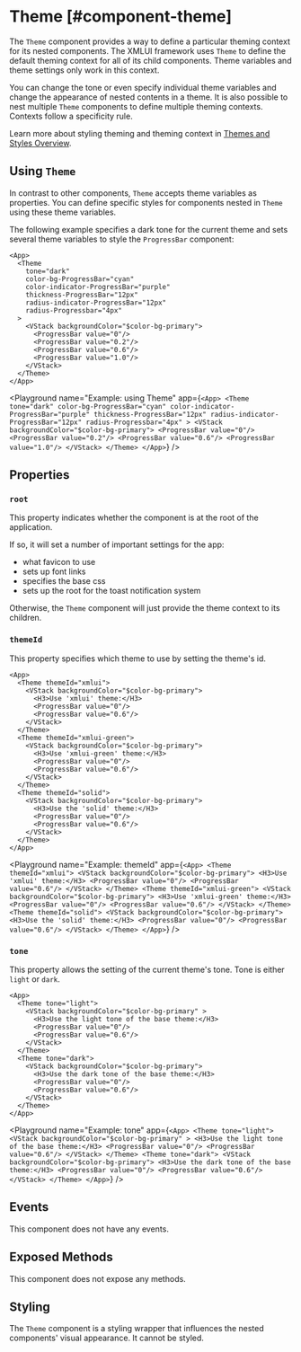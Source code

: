 
# Theme [#component-theme]

The `Theme` component provides a way to define a particular theming context for its nested components. The XMLUI framework uses `Theme` to define the default theming context for all of its child components. Theme variables and theme settings only work in this context.



You can change the tone or even specify individual theme variables and change the appearance of nested contents in a theme.
It is also possible to nest multiple `Theme` components to define multiple theming contexts.
Contexts follow a specificity rule.

Learn more about styling theming and theming context in [Themes and Styles Overview](../learning/themes/overview/#style-scopes).

## Using `Theme`

In contrast to other components, `Theme` accepts theme variables as properties.
You can define specific styles for components nested in `Theme` using these theme variables.

The following example specifies a dark tone for the current theme
and sets several theme variables to style the `ProgressBar` component:

```ueml copy {3-8}
<App>
  <Theme
    tone="dark"
    color-bg-ProgressBar="cyan"
    color-indicator-ProgressBar="purple"
    thickness-ProgressBar="12px"
    radius-indicator-ProgressBar="12px"
    radius-Progressbar="4px"
  >
    <VStack backgroundColor="$color-bg-primary">
      <ProgressBar value="0"/>
      <ProgressBar value="0.2"/>
      <ProgressBar value="0.6"/>
      <ProgressBar value="1.0"/>
    </VStack>
  </Theme>
</App>
```

<Playground
  name="Example: using Theme"
  app={`
  <App>
    <Theme
      tone="dark"
      color-bg-ProgressBar="cyan"
      color-indicator-ProgressBar="purple"
      thickness-ProgressBar="12px"
      radius-indicator-ProgressBar="12px"
      radius-Progressbar="4px"
    >
      <VStack backgroundColor="$color-bg-primary">
        <ProgressBar value="0"/>
        <ProgressBar value="0.2"/>
        <ProgressBar value="0.6"/>
        <ProgressBar value="1.0"/>
      </VStack>
    </Theme>
  </App>
  `}
/>

## Properties

### `root`

This property indicates whether the component is at the root of the application.

If so, it will set a number of important settings for the app:
- what favicon to use
- sets up font links
- specifies the base css
- sets up the root for the toast notification system

Otherwise, the `Theme` component will just provide the theme context to its children.

### `themeId`

This property specifies which theme to use by setting the theme's id.

```ueml copy {2, 9, 16}
<App>
  <Theme themeId="xmlui">
    <VStack backgroundColor="$color-bg-primary">
      <H3>Use 'xmlui' theme:</H3>
      <ProgressBar value="0"/>
      <ProgressBar value="0.6"/>
    </VStack>
  </Theme>
  <Theme themeId="xmlui-green">
    <VStack backgroundColor="$color-bg-primary">
      <H3>Use 'xmlui-green' theme:</H3>
      <ProgressBar value="0"/>
      <ProgressBar value="0.6"/>
    </VStack>
  </Theme>
  <Theme themeId="solid">
    <VStack backgroundColor="$color-bg-primary">
      <H3>Use the 'solid' theme:</H3>
      <ProgressBar value="0"/>
      <ProgressBar value="0.6"/>
    </VStack>
  </Theme>
</App>
```

<Playground
  name="Example: themeId"
  app={`
  <App>
    <Theme themeId="xmlui">
      <VStack backgroundColor="$color-bg-primary">
        <H3>Use 'xmlui' theme:</H3>
        <ProgressBar value="0"/>
        <ProgressBar value="0.6"/>
      </VStack>
    </Theme>
    <Theme themeId="xmlui-green">
      <VStack backgroundColor="$color-bg-primary">
        <H3>Use 'xmlui-green' theme:</H3>
        <ProgressBar value="0"/>
        <ProgressBar value="0.6"/>
      </VStack>
    </Theme>
    <Theme themeId="solid">
      <VStack backgroundColor="$color-bg-primary">
        <H3>Use the 'solid' theme:</H3>
        <ProgressBar value="0"/>
        <ProgressBar value="0.6"/>
      </VStack>
    </Theme>
  </App>
  `}
/>

### `tone`

This property allows the setting of the current theme's tone. Tone is either `light` or `dark`.

```ueml copy {2,9}
<App>
  <Theme tone="light">
    <VStack backgroundColor="$color-bg-primary" >
      <H3>Use the light tone of the base theme:</H3>
      <ProgressBar value="0"/>
      <ProgressBar value="0.6"/>
    </VStack>
  </Theme>
  <Theme tone="dark">
    <VStack backgroundColor="$color-bg-primary">
      <H3>Use the dark tone of the base theme:</H3>
      <ProgressBar value="0"/>
      <ProgressBar value="0.6"/>
    </VStack>
  </Theme>
</App>
```

<Playground
  name="Example: tone"
  app={`
  <App>
    <Theme tone="light">
      <VStack backgroundColor="$color-bg-primary" >
        <H3>Use the light tone of the base theme:</H3>
        <ProgressBar value="0"/>
        <ProgressBar value="0.6"/>
      </VStack>
    </Theme>
    <Theme tone="dark">
      <VStack backgroundColor="$color-bg-primary">
        <H3>Use the dark tone of the base theme:</H3>
        <ProgressBar value="0"/>
        <ProgressBar value="0.6"/>
      </VStack>
    </Theme>
  </App>
  `}
/>

## Events

This component does not have any events.

## Exposed Methods

This component does not expose any methods.

## Styling

The `Theme` component is a styling wrapper that influences the nested components' visual appearance. It cannot be styled.
